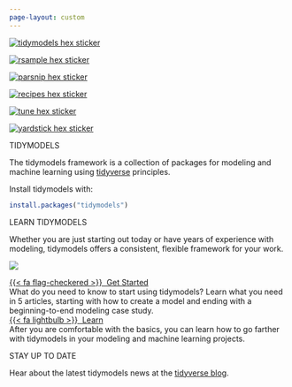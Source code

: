 ```yaml
---
page-layout: custom
---
```


::::: {#FrontPage}

:::: {.band .first}
:::: {.bandContent}

::: {.hexBadges}
<a href="https://tidymodels.tidymodels.org/">
  <div class=""></div>
  <img src="images/tidymodels.png" alt="tidymodels hex sticker" class="r1 c0">
</a>

<a href="https://rsample.tidymodels.org/">
  <div class="filtered r2 c0"></div>
  <img src="images/rsample.png" alt="rsample hex sticker" class="r2 c0">
</a>

<a href="https://parsnip.tidymodels.org/">
  <div class="filtered r3 c0"></div>
  <img src="images/parsnip.png" alt="parsnip hex sticker" class="r3 c0">
</a>
       
        
<a href="https://recipes.tidymodels.org/">
  <div class="filtered r2 c2"></div>
  <img src="images/recipes.png" alt="recipes hex sticker" class="r2 c2">
</a>

<a href="https://tune.tidymodels.org/">
 <div class="filtered r3 c2"></div>
 <img src="images/tune.png" alt="tune hex sticker" class="r3 c2">
</a>

<a href="https://yardstick.tidymodels.org/">
  <div class="filtered r4 c2"></div>
  <img src="images/yardstick.png" alt="yardstick hex sticker" class="r4 c2">
</a>
:::

::: {.blurb}
[TIDYMODELS]{.tagline}

The tidymodels framework is a collection of packages for modeling and machine learning using [tidyverse](https://www.tidyverse.org/) principles.

Install tidymodels with:

```r
install.packages("tidymodels")
```
:::

::::
::::

:::: {.band .second}
:::: {.bandContent}
::: {.blurb}
[LEARN TIDYMODELS]{.tagline}

Whether you are just starting out today or have years of experience with modeling, tidymodels offers a consistent, flexible framework for your work.

![](images/cover.png){.bookCover fig-alt="Parsnip set your engine, illustrated by Allison Horst"}
:::

::: {.blurb}
<div class="event">
  <div class="eventTitle"><a href="content/start/">{{< fa flag-checkered >}}&nbsp;&nbsp;Get Started</a></div>
  <div class="eventDetails">What do you need to know to start using tidymodels? Learn what you need in 5 articles, starting with how to create a model and ending with a beginning-to-end modeling case study.</div>
</div>

<div class="event">
  <div class="eventTitle"><a href="content/learn/">{{< fa lightbulb >}}&nbsp;&nbsp;Learn</a></div>
  <div class="eventDetails">After you are comfortable with the basics, you can learn how to go farther with tidymodels in your modeling and machine learning projects.</div>
</div>

:::
::::
::::

:::: {.band .third}
:::: {.bandContent}

<div class="hideOnMobile"><img class="bee1" src="images/parsnip-flagger.jpg" alt=""></div>

::: {.blurb}
[STAY UP TO DATE]{.tagline}

Hear about the latest tidymodels news at the [tidyverse blog](https://www.tidyverse.org/tags/tidymodels/).
:::
::::
::::

:::::
